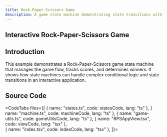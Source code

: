 ```yaml
---
title: Rock-Paper-Scissors Game
description: A game state machine demonstrating state transitions with conditional logic
---
```



## Interactive Rock-Paper-Scissors Game

<div className="not-content">
  <RockPaperScissorsExample client:only="react" />
</div>

## Introduction

This example demonstrates a Rock-Paper-Scissors game state machine that manages the game flow, tracks scores, and determines winners. It shows how state machines can handle complex conditional logic and state transitions in an interactive application.

## Source Code

<CodeTabs files={[
  { name: "states.ts", code: statesCode, lang: "ts" },
  { name: "machine.ts", code: machineCode, lang: "ts" },
  { name: "game-utils.ts", code: gameUtilsCode, lang: "ts" },
  { name: "RPSAppView.tsx", code: viewCode, lang: "tsx" },  
  { name: "index.tsx", code: indexCode, lang: "tsx" },
]}>

</CodeTabs>
